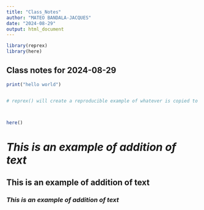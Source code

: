 ```yaml
---
title: "Class_Notes"
author: "MATEO BANDALA-JACQUES"
date: "2024-08-29"
output: html_document
---
```


```r
library(reprex)
library(here)

```

## Class notes for 2024-08-29

```r



print("hello world")


# reprex() will create a reproducible example of whatever is copied to the clipboard



here()
```
# *This is an example of addition of text*

## **This is an example of addition of text**

### ***This is an example of addition of text***